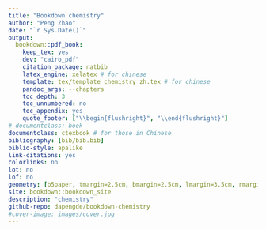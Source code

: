 --- 
title: "Bookdown chemistry"
author: "Peng Zhao"
date: "`r Sys.Date()`"
output:
  bookdown::pdf_book:
    keep_tex: yes
    dev: "cairo_pdf"
    citation_package: natbib
    latex_engine: xelatex # for chinese
    template: tex/template_chemistry_zh.tex # for chinese
    pandoc_args: --chapters
    toc_depth: 3
    toc_unnumbered: no
    toc_appendix: yes
    quote_footer: ["\\begin{flushright}", "\\end{flushright}"]
# documentclass: book
documentclass: ctexbook # for those in Chinese
bibliography: [bib/bib.bib]
biblio-style: apalike
link-citations: yes
colorlinks: no
lot: no
lof: no
geometry: [b5paper, tmargin=2.5cm, bmargin=2.5cm, lmargin=3.5cm, rmargin=2.5cm]
site: bookdown::bookdown_site
description: "chemistry"
github-repo: dapengde/bookdown-chemistry
#cover-image: images/cover.jpg
---


